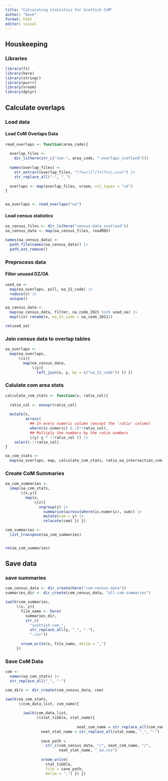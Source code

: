 ```yaml
---
title: "Calculating statistics for Scottish CoM"
author: "Dave"
format: html
editor: visual
---
```


## Houskeeping

### Libraries

```r
library(fs)
library(here)
library(stringr)
library(purrr)
library(vroom)
library(dplyr)
```

## Calculate overlaps

### Load data

#### Load CoM Overlaps Data

```r
read_overlaps <- function(area_code){
  
  overlap_files <-
    dir_ls(here(str_c("com-", area_code, "-overlaps_scotland")))
  
  names(overlap_files) <-
    str_extract(overlap_files, "(?<=/)[^/]+(?=\\.csv)") |>
    str_replace_all("-", "_")
  
  overlaps <- map(overlap_files, vroom, col_types = "cd")
}


oa_overlaps <- read_overlaps("oa")
```

#### Load census statistics

```r
oa_census_files <- dir_ls(here("census-data_scotland"))
oa_census_data <- map(oa_census_files, readRDS)

names(oa_census_data) <- 
  path_file(names(oa_census_data)) |> 
  path_ext_remove()
```

### Preprocess data

#### Filter unused DZ/OA

```r
used_oa <-
  map(oa_overlaps, pull, oa_22_code) |> 
  reduce(c) |> 
  unique()

oa_census_data <-
  map(oa_census_data, filter, oa_code_2021 %in% used_oa) |> 
  map(\(x) rename(x, oa_22_code = oa_code_2021))

rm(used_oa)
```

### Join census data to overlap tables

```r
oa_overlaps <- 
  map(oa_overlaps,
      \(x){
        map(oa_census_data, 
            \(y){
              left_join(x, y, by = c("oa_22_code")) }) })
```

### Calulate com area stats

```r
calculate_com_stats <- function(x, ratio_col){
  
  ratio_col <- enexpr(ratio_col)
  
  mutate(x,
         across(
           ## In every numeric column (except the 'ratio' column)
           where(is.numeric) & !(!!ratio_col),
           ## Multiply the numbers by the ratio numbers
           \(y) y * !!ratio_col )) |> 
    select(-!!ratio_col)
}

oa_com_stats <- 
  map(oa_overlaps, map, calculate_com_stats, ratio_oa_intersection_com)
```

### Create CoM Summaries

```r
oa_com_summaries <- 
  imap(oa_com_stats, 
       \(x,y){
         map(x,
             \(z){
               ungroup(z) |>
                 summarise(across(where(is.numeric), sum)) |> 
                 mutate(com = y) |> 
                 relocate(com) }) })

com_summaries <- 
  list_transpose(oa_com_summaries)


rm(oa_com_summaries)
```

## Save data

### save summaries

```r
com_census_data <- dir_create(here("com-census-data"))
summaries_dir <- dir_create(com_census_data, "all-com-summaries")

iwalk(com_summaries,
     \(x, y){
       file_name <- here(
         summaries_dir,
         str_c(
           "scottish-com_",
           str_replace_all(y, "_", "-"),
           ".csv"))
       
       vroom_write(x, file_name, delim = ",")
     })
```

### Save CoM Data

```r
com <-
  names(oa_com_stats) |> 
  str_replace_all("_", "-")

com_dirs <- dir_create(com_census_data, com)

iwalk(oa_com_stats,
      \(com_data_list, com_name){
        
        iwalk(com_data_list,
              \(stat_tibble, stat_name){
                
                                neat_com_name = str_replace_all(com_name, "_", "-")
                neat_stat_name = str_replace_all(stat_name, "_", "-")
                
                save_path =
                  str_c(com_census_data, "/", neat_com_name, "/",
                        neat_stat_name, "_oa.csv")
                
                vroom_write(
                  stat_tibble,
                  file = save_path,
                  delim = ",") }) })
```
